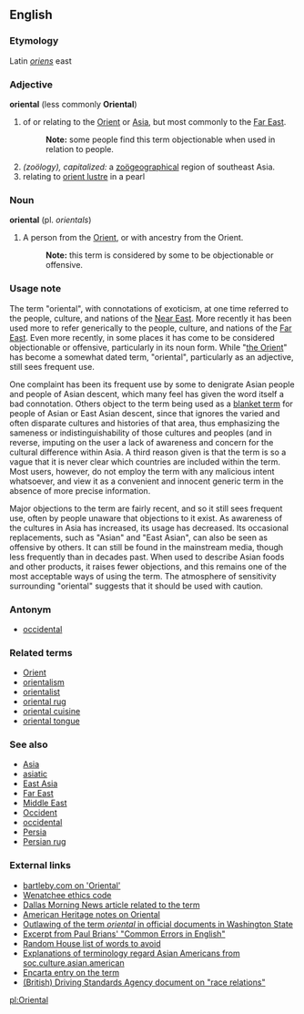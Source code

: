 ==English==
=== Etymology ===
Latin ''[[oriens]]'' east

=== Adjective ===
'''oriental''' (less commonly '''Oriental''')

# of or relating to the [[Orient]] or [[Asia]], but most commonly to the [[Far East]].
#: '''Note:''' some people find this term objectionable when used in relation to people.
#''(zoölogy), capitalized:'' a [[zoögeographical]] region of southeast Asia.
#relating to [[orient lustre]] in a pearl

=== Noun ===
'''oriental''' (pl. ''orientals'')

# A person from the [[Orient]], or with ancestry from the Orient.
#: '''Note:''' this term is considered by some to be objectionable or offensive.

=== Usage note ===
The term "oriental", with connotations of exoticism, at one time referred to the people, culture, and nations of the [[Near East]].  More recently <!-- Note: time frames would be useful here) --> it has been used more to refer generically to the people, culture, and nations of the [[Far East]].  Even more recently, in some places it has come to be considered objectionable or offensive, particularly in its noun form.  While "[[Orient|the Orient]]" has become a somewhat dated term, "oriental", particularly as an adjective, still sees frequent use.

One complaint has been its frequent use by some to denigrate Asian people and people of Asian descent, which many feel has given the word itself a bad connotation.  Others object to the term being used as a [[blanket term]] for people of Asian or East Asian descent, since that ignores the varied and often disparate cultures and histories of that area, thus emphasizing the sameness or indistinguishability of those cultures and peoples (and in reverse, imputing on the user a lack of awareness and concern for the cultural difference within Asia.  A third reason given is that the term is so a vague that it is never clear which countries are included within the term.  Most users, however, do not employ the term with any malicious intent whatsoever, and view it as a convenient and innocent generic term in the absence of more precise information.

Major objections to the term are fairly recent, and so it still sees frequent use, often by people unaware that objections to it exist.  As awareness of the cultures in Asia has increased, its usage has decreased. Its occasional replacements, such as "Asian" and "East Asian", can also be seen as offensive by others.  It can still be found in the mainstream media, though less frequently than in decades past.  When used to describe Asian foods and other products, it raises fewer objections, and this remains one of the most acceptable ways of using the term.  The atmosphere of sensitivity surrounding "oriental" suggests that it should be used with caution.

===Antonym===
*[[occidental]]

=== Related terms ===
*[[Orient]]
*[[orientalism]]
*[[orientalist]]
*[[oriental rug]]
*[[oriental cuisine]]
*[[oriental tongue]]

=== See also ===
*[[Asia]]
*[[asiatic]]
*[[East Asia]]
*[[Far East]]
*[[Middle East]]
*[[Occident]]
*[[occidental]]
*[[Persia]]
*[[Persian rug]]

=== External links ===
*[http://www.bartleby.com/64/C006/055.html bartleby.com on 'Oriental']
*[http://www.wenworld.com/ethics/racial.php Wenatchee ethics code]
*[http://modelminority.com/article804.html Dallas Morning News article related to the term]
*[http://www.bartleby.com/61/91/O0119100.html American Heritage notes on Oriental]
*[http://www.starinfo.net.cn/english/news/cnews/12.htm Outlawing of the term ''oriental'' in official documents in Washington State]
*[http://www.wsu.edu:8080/~brians/errors/oriental.html Excerpt from Paul Brians' "Common Errors in English"]
*[http://www.randomhouse.com/words/language/avoid_guide.html Random House list of words to avoid]
*[http://www.lincolnu.edu/~diverse/pollock/asian/faq.htm Explanations of terminology regard Asian Americans from soc.culture.asian.american]
*[http://encarta.msn.com/dictionary_1861684868/Oriental.html Encarta entry on the term]
*[http://www.dsa.gov.uk/Documents/Equality_Diversity/ED_RRAA2000.pdf (British) Driving Standards Agency document on "race relations"]

[[pl:Oriental]]